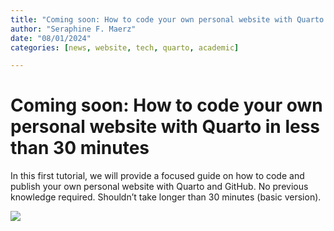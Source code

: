 ```yaml
---
title: "Coming soon: How to code your own personal website with Quarto in less than 30 minutes"
author: "Seraphine F. Maerz"
date: "08/01/2024"
categories: [news, website, tech, quarto, academic]

---
```


# Coming soon: How to code your own personal website with Quarto in less than 30 minutes

In this first tutorial, we will provide a focused guide on how to code and publish your own personal website with Quarto and GitHub. No previous knowledge required. Shouldn't take longer than 30 minutes (basic version).

![](thumbnail.png)



